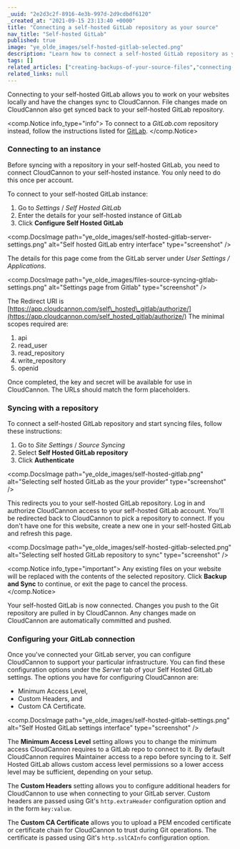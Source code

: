 ```yaml
---
_uuid: "2e2d3c2f-8916-4e3b-997d-2d9cdbdf6120"
_created_at: "2021-09-15 23:13:40 +0000"
title: "Connecting a self-hosted GitLab repository as your source"
nav_title: "Self-hosted GitLab"
published: true
image: "ye_olde_images/self-hosted-gitlab-selected.png"
description: "Learn how to connect a self-hosted GitLab repository as your source with CloudCannon."
tags: []
related_articles: ["creating-backups-of-your-source-files","connecting-a-gitlab-respository-as-your-source"]
related_links: null
---
```


Connecting to your self-hosted GitLab allows you to work on your websites locally and have the changes sync to CloudCannon. File changes made on CloudCannon also get synced back to your self-hosted GitLab repository.

<comp.Notice info_type="info">
  To connect to a *GitLab.com* repository instead, follow the instructions listed for [GitLab](/documentation/articles/connecting-a-gitlab-respository-as-your-source/).
</comp.Notice>

### Connecting to an instance
Before syncing with a repository in your self-hosted GitLab, you need to connect CloudCannon to your self-hosted instance. You only need to do this once per account.

To connect to your self-hosted GitLab instance:

1. Go to *Settings* / *Self Hosted GitLab*
2. Enter the details for your self-hosted instance of GitLab
3. Click **Configure Self Hosted GitLab**

<comp.DocsImage path="ye_olde_images/self-hosted-gitlab-server-settings.png" alt="Self hosted GitLab entry interface" type="screenshot" />

The details for this page come from the GitLab server under *User Settings / Applications*.

<comp.DocsImage path="ye_olde_images/files-source-syncing-gitlab-settings.png" alt="Settings page from Gitlab" type="screenshot" />

The Redirect URI is [https://app.cloudcannon.com/self\_hosted\_gitlab/authorize/](https://app.cloudcannon.com/self_hosted_gitlab/authorize/) The minimal scopes required are:

1. api
2. read\_user
3. read\_repository
4. write\_repository
5. openid

Once completed, the key and secret will be available for use in CloudCannon. The URLs should match the form placeholders.

### Syncing with a repository


To connect a self-hosted GitLab repository and start syncing files, follow these instructions:

1. Go to *Site Settings* / *Source Syncing*
2. Select **Self Hosted GitLab repository**
3. Click **Authenticate**

<comp.DocsImage path="ye_olde_images/self-hosted-gitlab.png" alt="Selecting self hosted GitLab as the your provider" type="screenshot" />

This redirects you to your self-hosted GitLab repository. Log in and authorize CloudCannon access to your self-hosted GitLab account. You'll be redirected back to CloudCannon to pick a repository to connect. If you don't have one for this website, create a new one in your self-hosted GitLab and refresh this page.

<comp.DocsImage path="ye_olde_images/self-hosted-gitlab-selected.png" alt="Selecting self hosted GitLab repository to sync" type="screenshot" />

<comp.Notice info_type="important">
  Any existing files on your website will be replaced with the contents of the selected repository. Click **Backup and Sync** to continue, or exit the page to cancel the process.
</comp.Notice>

Your self-hosted GitLab is now connected. Changes you push to the Git repository are pulled in by CloudCannon. Any changes made on CloudCannon are automatically committed and pushed.

### Configuring your GitLab connection
Once you've connected your GitLab server, you can configure CloudCannon to support your particular infrastructure. You can find these configuration options under the *Server* tab of your Self Hosted GitLab settings. The options you have for configuring CloudCannon are:

* Minimum Access Level,
* Custom Headers, and
* Custom CA Certificate.

<comp.DocsImage path="ye_olde_images/self-hosted-gitlab-settings.png" alt="Self Hosted GitLab settings interface" type="screenshot" />

The **Minimum Access Level** setting allows you to change the minimum
access CloudCannon requires to a GitLab repo to connect to it. By default
CloudCannon requires Maintainer access to a repo before syncing to it.
Self Hosted GitLab allows custom access level permissions so a lower
access level may be sufficient, depending on your setup.

The **Custom Headers** setting allows you to configure additional headers
for CloudCannon to use when connecting to your GitLab server. Custom
headers are passed using Git's `http.extraHeader` configuration option and in the
form `key:value`.

The **Custom CA Certificate** allows you to upload a PEM encoded
certificate or certificate chain for CloudCannon to trust during Git
operations. The certificate is passed using Git's `http.sslCAInfo`
configuration option.
